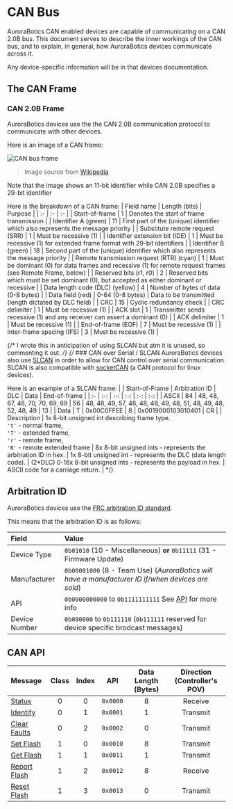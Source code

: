 
# CAN Bus

AuroraBotics CAN enabled devices are capable of communicating on a CAN 2.0B bus.
This document serves to describe the inner workings of the CAN bus, and to
explain, in general, how AuroraBotics devices communicate across it.

Any device-specific information will be in that devices documentation.

## The CAN Frame

### CAN 2.0B Frame
AuroraBotics devices use the the CAN 2.0B communication protocol to communicate with other devices.

Here is an image of a CAN frame:

![CAN bus frame](/open_specifications/can/can-frame.png)

> Image source from [Wikipedia](https://en.wikipedia.org/wiki/CAN_bus#Base_frame_format)

<Callout type="info">
Note that the image shows an 11-bit identifier while CAN 2.0B specifies a 29-bit identifier
</Callout>

Here is the breakdown of a CAN frame:
| Field name | Length (bits) | Purpose |
| :- | :- | :- |
| Start-of-frame | 1 | Denotes the start of frame transmission |
| Identifier A (green) | 11 | First part of the (unique) identifier which also represents the message priority |
| Substitute remote request (SRR) | 1 | Must be recessive (1) |
| Identifier extension bit (IDE) | 1 | Must be recessive (1) for extended frame format with 29-bit identifiers |
| Identifier B (green) | 18 | Second part of the (unique) identifier which also represents the message priority |
| Remote transmission request (RTR) (cyan)	| 1 |	Must be dominant (0) for data frames and recessive (1) for remote request frames (see Remote Frame, below) |
| Reserved bits (r1, r0)	| 2 |	Reserved bits which must be set dominant (0), but accepted as either dominant or recessive |
| Data length code (DLC) (yellow)	| 4 |	Number of bytes of data (0-8 bytes) |
| Data field (red)	| 0-64 (0-8 bytes) | Data to be transmitted (length dictated by DLC field) |
| CRC	| 15 |	Cyclic redundancy check |
| CRC delimiter	| 1 |	Must be recessive (1) |
| ACK slot	| 1 |	Transmitter sends recessive (1) and any receiver can assert a dominant (0) |
| ACK delimiter	| 1 |	Must be recessive (1) |
| End-of-frame (EOF)	| 7 |	Must be recessive (1) |
| Inter-frame spacing (IFS)	| 3 |	Must be recessive (1) |

{/* I wrote this in anticipation of using SLCAN but atm it is unused, so commenting it out. */}
{/* ### CAN over Serial / SLCAN
AuroraBotics devices also use [SLCAN](https://python-can.readthedocs.io/en/stable/interfaces/slcan.html) in order to allow for CAN control over serial communication.
SLCAN is also compatible with [socketCAN](https://www.kernel.org/doc/Documentation/networking/can.txt) (a CAN protocol for linux devices).

Here is an example of a SLCAN frame:
| | Start-of-Frame | Arbitration ID | DLC | Data | End-of-frame |
| :- | :-: | :-: | :-: | :-: | :-: |
| ASCII | 84 | 48, 48, 67, 48, 70, 70, 69, 69 | 56 | 48, 48, 49, 57, 48, 48, 48, 49, 48, 51, 48, 49, 48, 52, 48, 49 | 13 |
| Data | T | 0x00C0FFEE | 8 | 0x0019000103010401 | CR |
| Description | 1x 8-bit unsigned int describing frame type.<br/>`'t'` - normal frame,<br/>`'T'` - extended frame,<br/>`'r'` - remote frame,<br/>`'R'` - remote extended frame | 8x 8-bit unsigned ints - represents the arbitration ID in hex. | 1x 8-bit unsigned int - represents the DLC (data length code). | (2*DLC) 0-16x 8-bit unsigned ints - represents the payload in hex. | ASCII code for a carriage return. | */}

## Arbitration ID

AuroraBotics devices use the [FRC arbitration ID standard](https://docs.wpilib.org/en/stable/docs/software/can-devices/can-addressing.html).

This means that the arbitration ID is as follows:

| Field | Value |
| :- | :- |
| Device Type | `0b01010` (10 - Miscellaneous) **or** `0b11111` (31 - Firmware Update) |
| Manufacturer | `0b00001000` (8 - Team Use) (*AuroraBotics will have a manufacturer ID if/when devices are sold*) |
| API | `0b0000000000` to `0b1111111111` See [API](#can-api) for more info |
| Device Number | `0b000000` to `0b111110` (`0b111111` reserved for device specific brodcast messages) |

## CAN API

| Message | Class | Index | API | Data Length (Bytes) | Direction (Controller's POV) |
| :- | :-: | :-: | :-: | :-: | :-: |
| [Status](./can/status) | 0 | 0 | `0x0000` | 8 | Receive |
| [Identify](./can/identify) | 0 |  1 | `0x0001` | 1 | Transmit |
| [Clear Faults](./can/clear_faults) | 0 | 2 | `0x0002` | 0 | Transmit |
| [Set Flash](./can/set_flash) | 1 | 0 | `0x0010` | 8 | Transmit |
| [Get Flash](./can/get_flash) | 1 | 1 | `0x0011` | 1 | Transmit |
| [Report Flash](./can/report_flash) | 1 | 2 | `0x0012` | 8 | Receive |
| [Reset Flash](./can/reset_flash) | 1 | 3 | `0x0013` | 0 | Transmit |